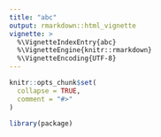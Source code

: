 ```yaml
---
title: "abc"
output: rmarkdown::html_vignette
vignette: >
  %\VignetteIndexEntry{abc}
  %\VignetteEngine{knitr::rmarkdown}
  %\VignetteEncoding{UTF-8}
---
```


```r
knitr::opts_chunk$set(
  collapse = TRUE,
  comment = "#>"
)
```

```r
library(package)
```
